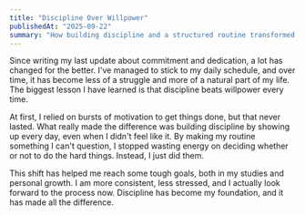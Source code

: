 ```yaml
---
title: "Discipline Over Willpower"
publishedAt: "2025-09-22"
summary: "How building discipline and a structured routine transformed my daily life and personal growth."
---
```


Since writing my last update about commitment and dedication, a lot has changed for the better. 
I've managed to stick to my daily schedule, and over time, it has become less of a struggle and more of a natural part of my life. 
The biggest lesson I have learned is that discipline beats willpower every time.

At first, I relied on bursts of motivation to get things done, but that never lasted. What really made the difference was building discipline by showing up every day, even when I didn't feel like it. 
By making my routine something I can't question, I stopped wasting energy on deciding whether or not to do the hard things. Instead, I just did them.

This shift has helped me reach some tough goals, both in my studies and personal growth. 
I am more consistent, less stressed, and I actually look forward to the process now. Discipline has become my foundation, and it has made all the difference.
